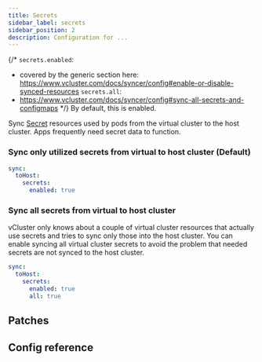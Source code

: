 ```yaml
---
title: Secrets
sidebar_label: secrets
sidebar_position: 2
description: Configuration for ...
---
```



{/*
`secrets.enabled`:
 - covered by the generic section here: https://www.vcluster.com/docs/syncer/config#enable-or-disable-synced-resources
`secrets.all`:
 - https://www.vcluster.com/docs/syncer/config#sync-all-secrets-and-configmaps
*/}
By default, this is enabled.

Sync [Secret](https://kubernetes.io/docs/concepts/configuration/secret/) resources used by pods from the virtual cluster to the host cluster. Apps frequently need secret data to function.

### Sync only utilized secrets from virtual to host cluster (Default)

```YAML
sync:
  toHost:
    secrets:
      enabled: true
```

### Sync all secrets from virtual to host cluster

vCluster only knows about a couple of virtual cluster resources that actually use secrets and tries to sync only those into the host cluster. You can enable syncing all virtual cluster secrets to avoid the problem that needed secrets are not synced to the host cluster.

```YAML
sync:
  toHost:
    secrets:
      enabled: true
      all: true
```

## Patches

<Patches resource="secrets" path="metadata.annotations[*]" direction="toHost"  />

## Config reference
<DisableResourceWarning/>

<SyncAllResource/>
